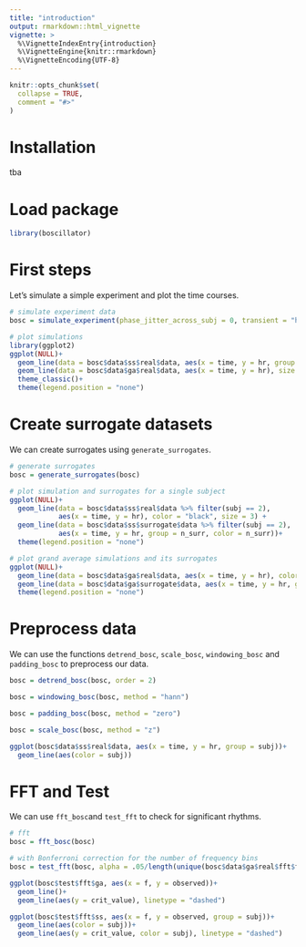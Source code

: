 ```yaml
---
title: "introduction"
output: rmarkdown::html_vignette
vignette: >
  %\VignetteIndexEntry{introduction}
  %\VignetteEngine{knitr::rmarkdown}
  %\VignetteEncoding{UTF-8}
---
```


```r
knitr::opts_chunk$set(
  collapse = TRUE,
  comment = "#>"
)
```

# Installation

tba 

# Load package

```r
library(boscillator)
```

# First steps

Let's simulate a simple experiment and plot the time courses.
```r
# simulate experiment data
bosc = simulate_experiment(phase_jitter_across_subj = 0, transient = "hanning")

# plot simulations
library(ggplot2)
ggplot(NULL)+
  geom_line(data = bosc$data$ss$real$data, aes(x = time, y = hr, group = subj, color = subj), linetype = "dashed")+
  geom_line(data = bosc$data$ga$real$data, aes(x = time, y = hr), size = 2)+
  theme_classic()+
  theme(legend.position = "none")

```


# Create surrogate datasets

We can create surrogates using `generate_surrogates`.

```r

# generate surrogates
bosc = generate_surrogates(bosc)

# plot simulation and surrogates for a single subject
ggplot(NULL)+
  geom_line(data = bosc$data$ss$real$data %>% filter(subj == 2),
            aes(x = time, y = hr), color = "black", size = 3) +
  geom_line(data = bosc$data$ss$surrogate$data %>% filter(subj == 2),
            aes(x = time, y = hr, group = n_surr, color = n_surr))+
  theme(legend.position = "none")

# plot grand average simulations and its surrogates
ggplot(NULL)+
  geom_line(data = bosc$data$ga$real$data, aes(x = time, y = hr), color = "black", size = 3) +
  geom_line(data = bosc$data$ga$surrogate$data, aes(x = time, y = hr, group = n_surr, color = n_surr))+
  theme(legend.position = "none")

```

# Preprocess data

We can use the functions `detrend_bosc`, `scale_bosc`, `windowing_bosc` and `padding_bosc` to preprocess our data.

```r

bosc = detrend_bosc(bosc, order = 2)

bosc = windowing_bosc(bosc, method = "hann")

bosc = padding_bosc(bosc, method = "zero")

bosc = scale_bosc(bosc, method = "z")

ggplot(bosc$data$ss$real$data, aes(x = time, y = hr, group = subj))+
  geom_line(aes(color = subj))

```

# FFT and Test

We can use `fft_bosc`and `test_fft` to check for significant rhythms.

```r

# fft
bosc = fft_bosc(bosc)

# with Bonferroni correction for the number of frequency bins
bosc = test_fft(bosc, alpha = .05/length(unique(bosc$data$ga$real$fft$f)))

ggplot(bosc$test$fft$ga, aes(x = f, y = observed))+
  geom_line()+
  geom_line(aes(y = crit_value), linetype = "dashed")

ggplot(bosc$test$fft$ss, aes(x = f, y = observed, group = subj))+
  geom_line(aes(color = subj))+
  geom_line(aes(y = crit_value, color = subj), linetype = "dashed")

```
